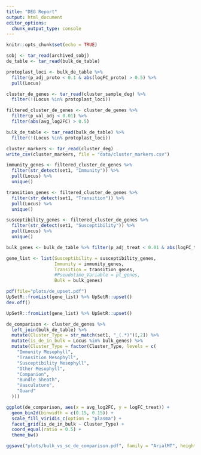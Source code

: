 ```yaml
---
title: "DEG Report"
output: html_document
editor_options: 
  chunk_output_type: console
---
```


```r
knitr::opts_chunk$set(echo = TRUE)

sobj <- tar_read(archived_sobj)
de_table <- tar_read(bulk_de_table)

protoplast_loci <- bulk_de_table %>%
  filter(p_adj_proto < 0.1 & abs(logFC_proto) > 0.5) %>%
  pull(Locus)

cluster_de_genes <- tar_read(cluster_sample_deg) %>%
  filter(!(Locus %in% protoplast_loci))

filtered_cluster_de_genes <- cluster_de_genes %>% 
  filter(p_val_adj < 0.01) %>%
  filter(abs(avg_log2FC) > 0.5)

bulk_de_table <- tar_read(bulk_de_table) %>%
  filter(!(Locus %in% protoplast_loci))
```

```r
cluster_markers <- tar_read(cluster_deg)
write_csv(cluster_markers, file = "data/cluster_markers.csv")
```

```r
immunity_genes <- filtered_cluster_de_genes %>%
  filter(str_detect(set1, "Immunity")) %>%
  pull(Locus) %>% 
  unique()

transition_genes <- filtered_cluster_de_genes %>%
  filter(str_detect(set1, "Transition")) %>%
  pull(Locus) %>% 
  unique()

susceptibility_genes <- filtered_cluster_de_genes %>%
  filter(str_detect(set1, "Susceptibility")) %>%
  pull(Locus) %>% 
  unique()

bulk_genes <- bulk_de_table %>% filter(p_adj_treat < 0.01 & abs(logFC_treat) > 1) %>% pull(Locus)

gene_list <- list(Susceptibility = susceptibility_genes,
                  Immunity = immunity_genes,
                  Transition = transition_genes,
                  #Pseudotime_Variable = pt_genes,
                  Bulk = bulk_genes)

pdf(file="plots/de_upset.pdf")
UpSetR::fromList(gene_list) %>% UpSetR::upset()
dev.off()

UpSetR::fromList(gene_list) %>% UpSetR::upset()
```

```r
de_comparison <- cluster_de_genes %>% 
  left_join(bulk_de_table) %>% 
  mutate(Cluster_Type = str_match(set1, "_(.*)")[,2]) %>%
  mutate(is_de_in_bulk = Locus %in% bulk_genes) %>%
  mutate(Cluster_Type = factor(Cluster_Type, levels = c(
    "Immunity Mesophyll",
    "Transition Mesophyll",
    "Susceptibility Mesophyll",
    "Other Mesophyll",
    "Companion",
    "Bundle Sheath",
    "Vasculature",
    "Guard"
  )))

ggplot(de_comparison, aes(x = avg_log2FC, y = logFC_treat)) + 
  geom_bin2d(binwidth = c(0.15, 0.15)) + 
  scale_fill_viridis_c(option = "plasma") +
  facet_grid(is_de_in_bulk ~ Cluster_Type) +
  coord_equal(ratio = 0.5) +
  theme_bw()

ggsave("plots/bulk_vs_sc_de_comparison.pdf", family = "ArialMT", height = 8, width = 16)
```

